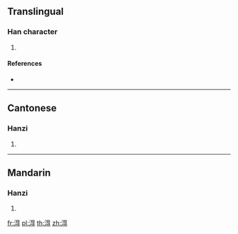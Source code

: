 ==Translingual==

===Han character===
{{Han char|rn=85|rad=水|as=08|sn=11|four=36141|canj=EAMI}}

# {{defn|Han|sort=水08}}

====References====
* {{Han ref|kx=0629.010|dkj=17613|dj=1030.190|hdz=31648.060|uh=6DC2|ud=28098|bh=D5FC|bd=54780}}

----

==Cantonese==

===Hanzi===
{{yue-hanzi|jyut=|y=dak1}}

# {{defn|lang=yue|sort=水08}}

----

==Mandarin==

===Hanzi===
{{cmn-hanzi|pin=[[dé]] ([[de2]])|wg=te<sup>2</sup>}}

# {{defn|lang=cmn|sort=水08}}

[[fr:淂]]
[[pl:淂]]
[[th:淂]]
[[zh:淂]]